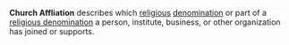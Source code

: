 
'''Church Affliation''' describes which [[religious]] [[religious denomination|denomination]] or part of a [[religious denomination]] a person, institute, business, or other organization has joined or supports.

{{substub}}